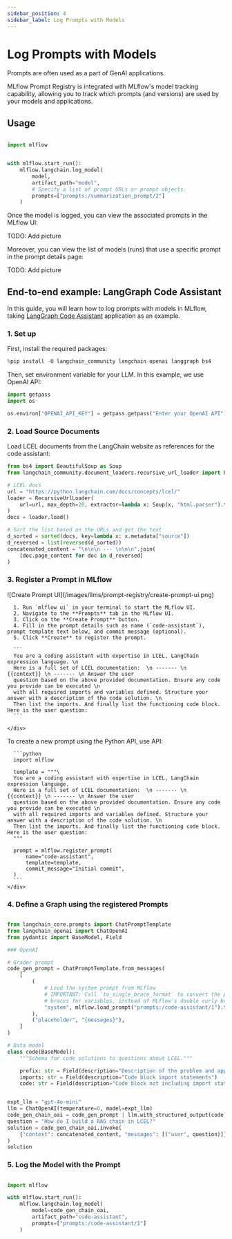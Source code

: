 ```yaml
---
sidebar_position: 4
sidebar_label: Log Prompts with Models
---
```



# Log Prompts with Models

Prompts are often used as a part of GenAI applications.

MLflow Prompt Registry is integrated with MLflow's model tracking capability, allowing you to track which prompts (and versions) are used by your models and applications.

## Usage

```python

import mlflow


with mlflow.start_run():
    mlflow.langchain.log_model(
        model,
        artifact_path="model",
        # Specify a list of prompt URLs or prompt objects.
        prompts=["prompts:/summarization_prompt/2"]
    )
```

Once the model is logged, you can view the associated prompts in the MLflow UI:

TODO: Add picture

Moreover, you can view the list of models (runs) that use a specific prompt in the prompt details page:

TODO: Add picture

## End-to-end example: LangGraph Code Assistant


In this guide, you will learn how to log prompts with models in MLflow, taking [LangGraph Code Assistant](https://langchain-ai.github.io/langgraph/tutorials/code_assistant/langgraph_code_assistant) application as an example.

### 1. Set up

First, install the required packages:

```python
%pip install -U langchain_community langchain-openai langgraph bs4
```

Then, set environment variable for your LLM. In this example, we use OpenAI API:

```python
import getpass
import os

os.environ["OPENAI_API_KEY"] = getpass.getpass("Enter your OpenAI API")
```

### 2. Load Source Documents

Load LCEL documents from the LangChain website as references for the code assistant:

```python
from bs4 import BeautifulSoup as Soup
from langchain_community.document_loaders.recursive_url_loader import RecursiveUrlLoader

# LCEL docs
url = "https://python.langchain.com/docs/concepts/lcel/"
loader = RecursiveUrlLoader(
    url=url, max_depth=20, extractor=lambda x: Soup(x, "html.parser").text
)
docs = loader.load()

# Sort the list based on the URLs and get the text
d_sorted = sorted(docs, key=lambda x: x.metadata["source"])
d_reversed = list(reversed(d_sorted))
concatenated_content = "\n\n\n --- \n\n\n".join(
    [doc.page_content for doc in d_reversed]
)
```

### 3. Register a Prompt in MLflow

<Tabs>
  <TabItem value="ui" label="UI" default>
    <div class="flex-column">
      <div style={{ width: "70%", margin: "20px" }}>
        ![Create Prompt UI](/images/llms/prompt-registry/create-prompt-ui.png)
      </div>

      1. Run `mlflow ui` in your terminal to start the MLflow UI.
      2. Navigate to the **Prompts** tab in the MLflow UI.
      3. Click on the **Create Prompt** button.
      4. Fill in the prompt details such as name (`code-assistant`), prompt template text below, and commit message (optional).
      5. Click **Create** to register the prompt.

      ```
      You are a coding assistant with expertise in LCEL, LangChain expression language. \n
      Here is a full set of LCEL documentation:  \n ------- \n  {{context}} \n ------- \n Answer the user
      question based on the above provided documentation. Ensure any code you provide can be executed \n
      with all required imports and variables defined. Structure your answer with a description of the code solution. \n
      Then list the imports. And finally list the functioning code block. Here is the user question:
      ```

    </div>
  </TabItem>
  <TabItem value="python" label="Python" default>
    <div class="flex-column">
      To create a new prompt using the Python API, use <APILink fn="mlflow.register_prompt" /> API:

      ```python
      import mlflow

      template = """\
      You are a coding assistant with expertise in LCEL, LangChain expression language.
      Here is a full set of LCEL documentation:  \n ------- \n  {{context}} \n ------- \n Answer the user
      question based on the above provided documentation. Ensure any code you provide can be executed \n
      with all required imports and variables defined. Structure your answer with a description of the code solution. \n
      Then list the imports. And finally list the functioning code block. Here is the user question:
      """

      prompt = mlflow.register_prompt(
          name="code-assistant",
          template=template,
          commit_message="Initial commit",
      )
      ```
    </div>
  </TabItem>
</Tabs>


### 4. Define a Graph using the registered Prompts

```python

from langchain_core.prompts import ChatPromptTemplate
from langchain_openai import ChatOpenAI
from pydantic import BaseModel, Field

### OpenAI

# Grader prompt
code_gen_prompt = ChatPromptTemplate.from_messages(
    [
        (
            # Load the system prompt from MLflow
            # IMPORTANT: Call `to_single_brace_format` to convert the prompt to use single curly
            # braces for variables, instead of MLflow's double curly braces format.
            "system", mlflow.load_prompt("prompts:/code-assistant/1").to_single_brace_format()
        ),
        ("placeholder", "{messages}"),
    ]
)

# Data model
class code(BaseModel):
    """Schema for code solutions to questions about LCEL."""

    prefix: str = Field(description="Description of the problem and approach")
    imports: str = Field(description="Code block import statements")
    code: str = Field(description="Code block not including import statements")


expt_llm = "gpt-4o-mini"
llm = ChatOpenAI(temperature=0, model=expt_llm)
code_gen_chain_oai = code_gen_prompt | llm.with_structured_output(code)
question = "How do I build a RAG chain in LCEL?"
solution = code_gen_chain_oai.invoke(
    {"context": concatenated_content, "messages": [("user", question)]}
)
solution
```


### 5. Log the Model with the Prompt

```python

import mlflow

with mlflow.start_run():
    mlflow.langchain.log_model(
        model=code_gen_chain_oai,
        artifact_path="code-assistant",
        prompts=["prompts:/code-assistant/1"]
    )
```
